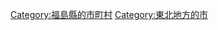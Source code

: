 {{Commonscat|Date, Fukushima‎}}
{{Catmore}}

{{DEFAULTSORT:Date-shi}}
[[Category:福島縣的市町村|Category:福島縣的市町村]]
[[Category:東北地方的市|Category:東北地方的市]]